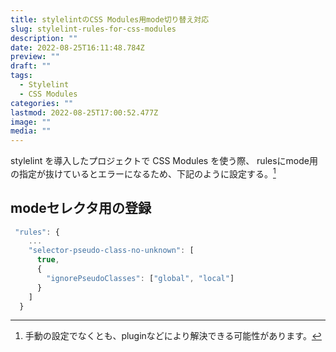 ```yaml
---
title: stylelintのCSS Modules用mode切り替え対応
slug: stylelint-rules-for-css-modules
description: ""
date: 2022-08-25T16:11:48.784Z
preview: ""
draft: ""
tags:
  - Stylelint
  - CSS Modules
categories: ""
lastmod: 2022-08-25T17:00:52.477Z
image: ""
media: ""
---
```


stylelint を導入したプロジェクトで CSS Modules を使う際、
rulesにmode用の指定が抜けているとエラーになるため、下記のように設定する。[^1]

## modeセレクタ用の登録

```js
 "rules": {
    ...
    "selector-pseudo-class-no-unknown": [
      true,
      {
        "ignorePseudoClasses": ["global", "local"]
      }
    ]
  }
```

[^1]: 手動の設定でなくとも、pluginなどにより解決できる可能性があります。